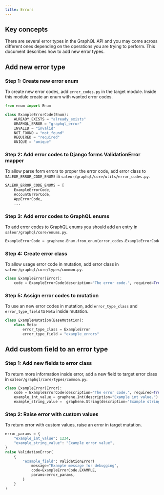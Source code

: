 ```yaml
---
title: Errors
---
```


## Key concepts

There are several error types in the GraphQL API and you may come across different ones depending on the operations you are trying to perform. This document describes how to add new error types.

## Add new error type

### Step 1: Create new error enum

To create new error codes, add `error_codes.py` in the target module. Inside this module create an enum with wanted error codes.

```python
from enum import Enum

class ExampleErrorCode(Enum):
    ALREADY_EXISTS = "already_exists"
    GRAPHQL_ERROR = "graphql_error"
    INVALID = "invalid"
    NOT_FOUND = "not_found"
    REQUIRED = "required"
    UNIQUE = "unique"
```

### Step 2: Add error codes to Django forms ValidationError mapper

To allow parse form errors to proper the error code, add error class to `SALEOR_ERROR_CODE_ENUMS` in `saleor/graphql/core/utils/error_codes.py`.

```python
SALEOR_ERROR_CODE_ENUMS = [
    ExampleErrorCode,
    AccountErrorCode,
    AppErrorCode,
    ...
```

### Step 3: Add error codes to GraphQL enums

To add error codes to GraphQL enums you should add an entry in `saleor/graphql/core/enums.py`.

```python
ExampleErrorCode = graphene.Enum.from_enum(error_codes.ExampleErrorCode)
```

### Step 4: Create error class

To allow usage error code in mutation, add error class in `saleor/graphql/core/types/common.py`.

```python
class ExampleError(Error):
    code = ExampleErrorCode(description="The error code.", required=True)
```

### Step 5: Assign error codes to mutation

To use an new error codes in mutation, add `error_type_class` and `error_type_field` to `Meta` inside mutation.

```python
class ExampleMutation(BaseMutation):
    class Meta:
        error_type_class = ExampleError
        error_type_field = "example_errors"
```

## Add custom field to an error type

### Step 1: Add new fields to error class

To return more information inside error, add a new field to target error class in `saleor/graphql/core/types/common.py`.

```python
class ExampleError(Error):
    code = ExampleErrorCode(description="The error code.", required=True)
    example_int_value = graphene.Int(description="Example int value.")
    example_string_value =  graphene.String(description="Example string value.")
```

### Step 2: Raise error with custom values

To return error with custom values, raise an error in target mutation.

```python
error_params = {
    "example_int_value": 1234,
    "example_string_value": "Example error value",
}
raise ValidationError(
    {
        "example_field": ValidationError(
            message="Example message for debugging",
            code=ExampleErrorCode.EXAMPLE,
            params=error_params,
        )
    }
)
```
